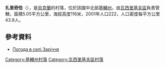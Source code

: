 {{coord|50|8|54|N|30|25|13|E|scale:30000|display=title}}

'''扎里奇恰'''（{{lang-uk|Заріччя}}），是[[烏克蘭|烏克蘭]]的村落，位於該國中北部[[基輔州|基輔州]]，由[[瓦西里基夫區|瓦西里基夫區]]負責管轄，面積5.05平方公里，海拔高度116米，2001年人口222，人口密度每平方公里43.9人。

==參考資料==
* [http://weather.in.ua/ua/kievskaja/8570 Погода в селі Заріччя] {{Wayback|url=http://weather.in.ua/ua/kievskaja/8570 |date=20170615230021 }}

{{DEFAULTSORT:Заріччя}}
[[Category:基輔州村落|Category:基輔州村落]]
[[Category:瓦西里基夫區村落|Category:瓦西里基夫區村落]]


{{Kiev-geo-stub}}